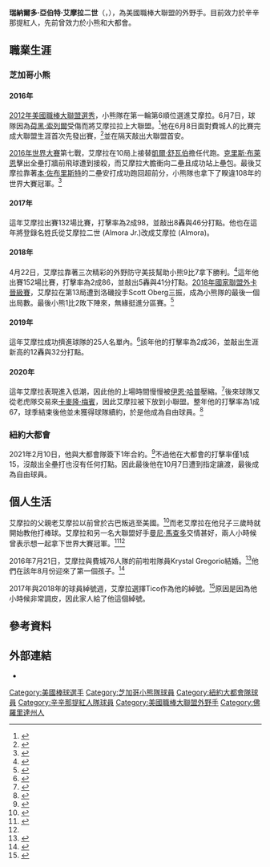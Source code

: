 {{Infobox baseball biography
| name        = 亞伯特·艾摩拉<br />Albert Almora
| image       = Albert Almora 2013-08-20 00-58 (cropped) (cropped).jpg
| image_size  = 
| caption     = 2013年的艾摩拉
| team        = 辛辛那提紅人
| number      = 3
| position    = [[外野手|外野手]]
| birth_date  = {{birth date and age|mf=yes|1994|4|16}}
| birth_place = {{USA}}[[佛羅里達州|佛羅里達州]][[海厄利亞花園|海厄利亞花園]]
| bats        = 右
| throws      = 右
| debutleague = 美國職棒大聯盟
| debutdate   = 6月7日
| debutyear   = 2016年
| debutteam   = 芝加哥小熊
| statyear    = 2021年球季
| statleague  = 美國職棒大聯盟
| stat1label  = [[打擊率|打擊率]]
| stat1value  = .265
| stat2label  = [[全壘打|全壘打]]
| stat2value  = 28
| stat3label  = [[打點|打點]]
| stat3value  = 134
| teams =
* [[芝加哥小熊|芝加哥小熊]]（{{mlby|2016}}–{{mlby|2020}}）
* [[紐約大都會|紐約大都會]]（{{mlby|2021}}）
* [[辛辛那提紅人|辛辛那提紅人]]（{{mlby|2022}}–）
|highlights=
* [[世界大賽|世界大賽]]冠軍（{{wsy|2016}}）
}}
'''瑞納爾多·亞伯特·艾摩拉二世'''（{{lang-en|Reinaldo Albert Almora Jr.}}，{{bd|1994年|4月16日|}}），為美國職棒大聯盟的外野手。目前效力於辛辛那提紅人，先前曾效力於小熊和大都會。
==職業生涯==
===芝加哥小熊===
====2016年====
[[2012年美國職棒大聯盟選秀|2012年美國職棒大聯盟選秀]]，小熊隊在第一輪第6順位選進艾摩拉。6月7日，球隊因為[[荷黑·索列爾|荷黑·索列爾]]受傷而將艾摩拉拉上大聯盟。<ref>{{cite web |url=http://www.chicagotribune.com/sports/baseball/cubs/ct-cubs-place-of-jorge-soler-on-dl-albert-almora-promoted-20160607-story.html |title=Cubs place Jorge Soler on 15-day DL, Albert Almora Jr. promoted |first=Mark |last=Gonzales |work=Chicago Tribune |date=June 7, 2016 |accessdate=June 7, 2016 |archive-date=2019-04-22 |archive-url=https://web.archive.org/web/20190422021656/https://www.chicagotribune.com/sports/baseball/cubs/ct-cubs-place-of-jorge-soler-on-dl-albert-almora-promoted-20160607-story.html |dead-url=no }}</ref>他在6月8日面對費城人的比賽完成大聯盟生涯首次先發出賽，<ref>{{Cite web |url=http://www.chicagotribune.com/sports/baseball/cubs/ct-gameday-cubs-phillies-spt-0609-20160608-story.html |title=Cubs' Albert Almora Jr. makes first start in left field, first pitch moved to 12:20 p.m. |last=Gonzales |first=Mark |website=Chicago Tribune |access-date=2016-06-08 |archive-date=2016-06-11 |archive-url=https://web.archive.org/web/20160611111326/http://www.chicagotribune.com/sports/baseball/cubs/ct-gameday-cubs-phillies-spt-0609-20160608-story.html |dead-url=no }}</ref>並在隔天敲出大聯盟首安。

[[2016年世界大賽|2016年世界大賽]]第七戰，艾摩拉在10局上接替[[凱爾·舒瓦伯|凱爾·舒瓦伯]]擔任代跑。[[克里斯·布萊恩|克里斯·布萊恩]]擊出全壘打牆前飛球遭到接殺，而艾摩拉大膽衝向二壘且成功站上壘包。最後艾摩拉靠著[[本·佐布里斯特|本·佐布里斯特]]的二壘安打成功跑回超前分，小熊隊也拿下了睽違108年的世界大賽冠軍。<ref>{{cite web |last1=Bastian |first1=Jordan |last2=Muskat |first2=Carrie |title=Chicago Cubs win 2016 World Series |url=http://m.mlb.com/news/article/207938228/chicago-cubs-win-2016-world-series/ |publisher=MLB |accessdate=November 3, 2016 |archive-date=2017-11-30 |archive-url=https://web.archive.org/web/20171130223630/http://m.mlb.com/news/article/207938228/chicago-cubs-win-2016-world-series/ |dead-url=no }}</ref>
====2017年====
這年艾摩拉出賽132場比賽，打擊率為2成98，並敲出8轟與46分打點。他也在這年將登錄名姓氏從艾摩拉二世 (Almora Jr.)改成艾摩拉 (Almora)。
====2018年====
4月22日，艾摩拉靠著三次精彩的外野防守美技幫助小熊9比7拿下勝利。<ref>{{cite news |url=https://www.nbcsports.com/chicago/cubs/albert-almora-jr-was-all-over-coors-field-outfield |title=Albert Almora Jr. was all over the Coors Field outfield |first=Dan |last=Santaromita |website=[[NBC_News|NBC News]] |date=April 22, 2018 |accessdate=May 29, 2019 |archive-date=2019-05-30 |archive-url=https://web.archive.org/web/20190530031131/https://www.nbcsports.com/chicago/cubs/albert-almora-jr-was-all-over-coors-field-outfield |dead-url=no }}</ref>這年他出賽152場比賽，打擊率為2成86，並敲出5轟與41分打點。[[2018年國家聯盟外卡晉級賽|2018年國家聯盟外卡晉級賽]]，艾摩拉在第13局遭到洛磯投手Scott Oberg三振，成為小熊隊的最後一個出局數。最後小熊1比2敗下陣來，無緣挺進分區賽。<ref>{{cite web |url=https://www.retrosheet.org/boxesetc/2018/B10020CHN2018.htm |title=Colorado Rockies 2, Chicago Cubs 1 |website=[[Retrosheet|Retrosheet]] |date=October 2, 2018 |accessdate=May 29, 2019 |archive-date=2019-05-30 |archive-url=https://web.archive.org/web/20190530025925/https://www.retrosheet.org/boxesetc/2018/B10020CHN2018.htm |dead-url=no }}</ref>
====2019年====
這年艾摩拉成功擠進球隊的25人名單內。<ref>{{Cite web| url=https://chicago.suntimes.com/2019/3/26/18480063/cubs-opening-day-roster-from-a-lmora-to-z-obrist| title=Cubs' Opening Day roster from A(lmora) to Z(obrist)| date=March 27, 2019| accessdate=2020-08-20| archive-date=2019-08-13| archive-url=https://web.archive.org/web/20190813180717/https://chicago.suntimes.com/2019/3/26/18480063/cubs-opening-day-roster-from-a-lmora-to-z-obrist| dead-url=no}}</ref>該年他的打擊率為2成36，並敲出生涯新高的12轟與32分打點。
====2020年====
這年艾摩拉表現進入低潮，因此他的上場時間慢慢被[[伊恩·哈普|伊恩·哈普]]壓縮。<ref>{{Cite web |url=https://www.mlb.com/news/ian-happ-is-cubs-everyday-center-fielder |title=存档副本 |accessdate=2021-02-12 |archive-date=2020-08-22 |archive-url=https://web.archive.org/web/20200822043025/https://www.mlb.com/news/ian-happ-is-cubs-everyday-center-fielder |dead-url=no }}</ref>後來球隊又從老虎隊交易來[[卡麥隆·梅賓|卡麥隆·梅賓]]，因此艾摩拉被下放到小聯盟。整年他的打擊率為1成67，球季結束後他並未獲得球隊續約，於是他成為自由球員。<ref>{{Cite web |url=https://chicago.suntimes.com/cubs/2020/12/2/21959451/cubs-non-tender-kyle-schwarber-albert-almora |title=存档副本 |accessdate=2021-02-12 |archive-date=2021-01-13 |archive-url=https://web.archive.org/web/20210113012005/https://chicago.suntimes.com/cubs/2020/12/2/21959451/cubs-non-tender-kyle-schwarber-albert-almora |dead-url=no }}</ref>
===紐約大都會===
2021年2月10日，他與大都會隊簽下1年合約。<ref>{{Cite web |url=https://www.espn.com/mlb/story/_/id/30876607/albert-almora-mets-finalize-1-year-125m-contract |title=存档副本 |access-date=2021-02-12 |archive-date=2021-02-11 |archive-url=https://web.archive.org/web/20210211041001/https://www.espn.com/mlb/story/_/id/30876607/albert-almora-mets-finalize-1-year-125m-contract |dead-url=no }}</ref>不過他在大都會的打擊率僅1成15，沒敲出全壘打也沒有任何打點。因此最後他在10月7日遭到指定讓渡，最後成為自由球員。
==個人生活==
艾摩拉的父親老艾摩拉以前曾於古巴叛逃至美國。<ref name=trib>{{cite web |url=http://articles.chicagotribune.com/2013-10-12/sports/ct-spt-1013-afl-cubs-chicago-20131013_1_albert-almora-arizona-fall-league-family-affair |title=Albert Almora: Albert Almora's dedication a family affair – Chicago Tribune |publisher=Articles.chicagotribune.com |date=October 12, 2013 |accessdate=November 14, 2013 |archive-date=2013-10-28 |archive-url=https://web.archive.org/web/20131028155905/http://articles.chicagotribune.com/2013-10-12/sports/ct-spt-1013-afl-cubs-chicago-20131013_1_albert-almora-arizona-fall-league-family-affair |dead-url=no }}</ref>而老艾摩拉在他兒子三歲時就開始教他打棒球。艾摩拉和另一名大聯盟好手[[曼尼·馬查多|曼尼·馬查多]]交情甚好，兩人小時候曾表示想一起拿下世界大賽冠軍。<ref name=prep>{{cite web |url=http://mlb.mlb.com/news/article.jsp?ymd=20120524&content_id=32161804&vkey=news_mlb&c_id=mlb |title=Prep star Albert Almora could be a top-10 Draft pick | MLB.com: News |publisher=Mlb.mlb.com |date= |accessdate=November 14, 2013 |archive-date=2013-10-15 |archive-url=https://web.archive.org/web/20131015153350/http://mlb.mlb.com/news/article.jsp?ymd=20120524&content_id=32161804&vkey=news_mlb&c_id=mlb |dead-url=no }}</ref><ref name=trib/>

2016年7月21日，艾摩拉與費城76人隊的前啦啦隊員Krystal Gregorio結婚。<ref>{{cite web |url=http://www.chicagotribune.com/sports/chicagoinc/ct-albert-almora-wedding-chicago-inc-spt-0724-20160722-story.html |title=Cubs' Albert Almora Jr. gets married on his off-day, then sent to Iowa |work=Chicago Tribune |accessdate=December 21, 2017 |archive-date=2019-04-21 |archive-url=https://web.archive.org/web/20190421042356/https://www.chicagotribune.com/sports/chicagoinc/ct-albert-almora-wedding-chicago-inc-spt-0724-20160722-story.html |dead-url=no }}</ref>他們在該年8月份迎來了第一個孩子。<ref>{{cite web |url=http://www.chicagotribune.com/sports/baseball/cubs/ct-spt-cubs-albert-krystal-almora-medical-leave-20180716-story.html |title=Cubs' Albert Almora Jr. says wife Krystal 'is doing much better' |first=Chicago Tribune |last=staff |publisher= |accessdate=2020-08-20 |archive-date=2018-10-03 |archive-url=https://web.archive.org/web/20181003065259/http://www.chicagotribune.com/sports/baseball/cubs/ct-spt-cubs-albert-krystal-almora-medical-leave-20180716-story.html |dead-url=no }}</ref>

2017年與2018年的球員綽號週，艾摩拉選擇Tico作為他的綽號。<ref>{{cite web |url=http://chicago.suntimes.com/sports/mlb-players-weekend-to-showcase-unique-nicknames-colorful-uniforms/ |title=MLB Players Weekend to showcase unique nicknames, colorful uniforms |publisher= |date=August 10, 2017 |accessdate=2020-08-20 |archive-date=2017-09-13 |archive-url=https://web.archive.org/web/20170913004031/http://chicago.suntimes.com/sports/mlb-players-weekend-to-showcase-unique-nicknames-colorful-uniforms/ |dead-url=no }}</ref>原因是因為他小時候非常調皮，因此家人給了他這個綽號。
==參考資料==
{{Reflist|2}}
==外部連結==
{{Commons category|Albert Almora Jr.}}
{{Baseballstats|mlb=546991|espn=32686|br=a/almoral01|fangraphs=14109}}
*{{Twitter|albertalmora}}

{{2016年世界大賽冠軍芝加哥小熊隊名單}}
{{辛辛那提紅人隊當前登錄名單}}

{{DEFAULTSORT:Almora Jr., Albert}}
[[Category:美國棒球選手|Category:美國棒球選手]]
[[Category:芝加哥小熊隊球員|Category:芝加哥小熊隊球員]]
[[Category:紐約大都會隊球員|Category:紐約大都會隊球員]]
[[Category:辛辛那提紅人隊球員|Category:辛辛那提紅人隊球員]]
[[Category:美國職棒大聯盟外野手|Category:美國職棒大聯盟外野手]]
[[Category:佛羅里達州人|Category:佛羅里達州人]]
